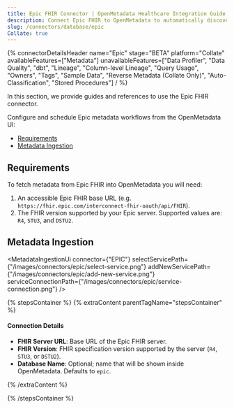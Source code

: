 ```yaml
---
title: Epic FHIR Connector | OpenMetadata Healthcare Integration Guide
description: Connect Epic FHIR to OpenMetadata to automatically discover, catalog, and manage your Epic FHIR metadata. Step-by-step configuration guide.
slug: /connectors/database/epic
Collate: true
---
```









{% connectorDetailsHeader
name="Epic"
stage="BETA"
platform="Collate"
availableFeatures=["Metadata"]
unavailableFeatures=["Data Profiler", "Data Quality", "dbt", "Lineage", "Column-level Lineage", "Query Usage", "Owners", "Tags", "Sample Data", "Reverse Metadata (Collate Only)", "Auto-Classification", "Stored Procedures"]
/ %}

In this section, we provide guides and references to use the Epic FHIR connector.

Configure and schedule Epic metadata workflows from the OpenMetadata UI:

- [Requirements](#requirements)
- [Metadata Ingestion](#metadata-ingestion)

<IngestionModeTiles yamlPath="/snippets/connectors/database/epic/yaml" />

## Requirements

To fetch metadata from Epic FHIR into OpenMetadata you will need:

1. An accessible Epic FHIR base URL (e.g. `https://fhir.epic.com/interconnect-fhir-oauth/api/FHIR`).
2. The FHIR version supported by your Epic server. Supported values are: `R4`, `STU3`, and `DSTU2`.

## Metadata Ingestion

<MetadataIngestionUi connector={"EPIC"} selectServicePath={"/images/connectors/epic/select-service.png"} addNewServicePath={"/images/connectors/epic/add-new-service.png"} serviceConnectionPath={"/images/connectors/epic/service-connection.png"} />

{% stepsContainer %}
{% extraContent parentTagName="stepsContainer" %}

#### Connection Details

- **FHIR Server URL**: Base URL of the Epic FHIR server.
- **FHIR Version**: FHIR specification version supported by the server (`R4`, `STU3`, or `DSTU2`).
- **Database Name**: Optional; name that will be shown inside OpenMetadata. Defaults to `epic`.

<AdvancedConfiguration />

{% /extraContent %}

<TestConnection />

<ConfigureIngestion />

<IngestionScheduleAndDeploy />

{% /stepsContainer %}

<Related />
